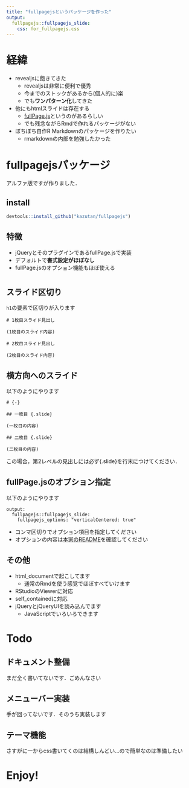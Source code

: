 ```yaml
---
title: "fullpagejsというパッケージを作った"
output: 
  fullpagejs::fullpagejs_slide:
    css: for_fullpagejs.css
---
```


# 経緯

- revealjsに飽きてきた
    - revealjsは非常に便利で優秀
    - 今までのストックがあるから(個人的に)楽
    - でも**ワンパターン化**してきた
- 他にもhtmlスライドは存在する
    - [fullPage.js](https://github.com/alvarotrigo/fullPage.js)というのがあるらしい
    - でも残念ながらRmdで作れるパッケージがない
- ぼちぼち自作R Markdownのパッケージを作りたい
    - rmarkdownの内部を勉強したかった

# fullpagejsパッケージ

アルファ版ですが作りました．

## install

```r
devtools::install_github("kazutan/fullpagejs")
```

## 特徴

- jQueryとそのプラグインであるfullPage.jsで実装
- デフォルトで**書式設定がほぼなし**
- fullPage.jsのオプション機能もほぼ使える

# {-}

## スライド区切り{.slide}

`h1`の要素で区切りが入ります

```
# 1枚目スライド見出し

(1枚目のスライド内容)

# 2枚目スライド見出し

(2枚目のスライド内容)
```

## 横方向へのスライド{.slide}

以下のようにやります

```
# {-}

## 一枚目 {.slide}

(一枚目の内容)

## 二枚目 {.slide}

(二枚目の内容)
```

この場合，第2レベルの見出しには必ず{.slide}を行末につけてください．

## fullPage.jsのオプション指定 {.slide}

以下のようにやります

```
output: 
  fullpagejs::fullpagejs_slide:
    fullpagejs_options: "verticalCentered: true"
```

- コンマ区切りでオプション項目を指定してください
- オプションの内容は[本家のREADME](https://github.com/alvarotrigo/fullPage.js)を確認してください

## その他{.slide}

- html_documentで起こしてます
    - 通常のRmdを使う感覚でほぼすべていけます
- RStudioのViewerに対応
- self_containedに対応
- jQueryとjQueryUIを読み込んでます
    - JavaScriptでいろいろできます

# Todo

## ドキュメント整備

まだ全く書いてないです．ごめんなさい

## メニューバー実装

手が回ってないです．そのうち実装します

## テーマ機能

さすがに一からcss書いてくのは結構しんどい...ので簡単なのは準備したい

# Enjoy!


